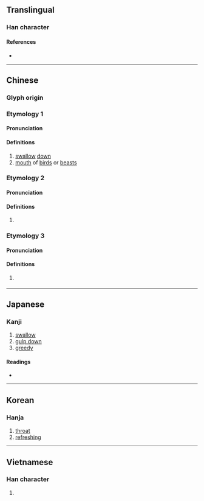 {{also|哙}}
{{character info}}
==Translingual==

===Han character===
{{Han char|rn=30|rad=口|as=13|sn=16|four=68066|canj=ROMA|ids=⿰口會}}

====References====
* {{Han ref|kx=0211.040|dkj=04407|dj=0433.220|hdz=10693.030|uh=5672|ud=22130|bh=E944|bd=59716}}

----

==Chinese==

===Glyph origin===
{{Han etym}}

===Etymology 1===
{{zh-forms|s=哙}}

====Pronunciation====
{{zh-pron
|m=kuài
|c=faai3
|h=pfs=
|md=guói
|mn=kōe
|w=
|mc=y
|oc=y
|cat=
}}

====Definitions====
{{zh-hanzi}}

# [[swallow]] [[down]]
# [[mouth]] of [[bird]]s or [[beast]]s

===Etymology 2===
{{zh-forms|s=哙}}

====Pronunciation====
{{zh-pron
|md=huòi
|mda=Cdo_that_huoi.ogg
|cat=pron
}}

====Definitions====
{{zh-hanzi}}

# {{lb|zh|Min Dong}} {{zh-alt-form|*回|[[that]]; [[then]]}}

===Etymology 3===
{{zh-forms|s=哙}}

====Pronunciation====
{{zh-pron
|c=wui5
|h=gd=voi4
|cat=v
}}

====Definitions====
{{zh-hanzi}}

# {{lb|zh|Cantonese|Hakka|dated}} {{zh-alt-form|會|tr=-|[[can]]; [[will]]}}
#: {{zh-x|你 噲{wui5} 舉 個 隻 手 到 熱頭{tau4-2} 咁 高 唔 呢{ni1}，唔 噲{wui5} 呀。|Can you reach up so high? No. (''literally'', Can you raise that hand to as high as the sun? [You] can't.)|C|ref='''1894''', James Dyer Ball, ''Readings in Cantonese Colloquial'', [https://www.google.ca/books/edition/Readings_in_Cantonese_Colloquial/TosvgxyzHDQC?hl=en&gbpv=1&pg=PA2 page 2]}}

----

==Japanese==

===Kanji===
{{ja-kanji|grade=|rs=口13}}

# [[swallow]]
# [[gulp down]]
# [[greedy]]

====Readings====
* {{ja-readings
|goon=け
|kanon=かい
|kun=あか-るい, こころよ-い, すす-る, のど-
}}

----

==Korean==

===Hanja===
{{ko-hanja|hangeul=쾌|rv=kwae|mr=k'wae}}

# [[throat]]
# [[refreshing]]

----

==Vietnamese==

===Han character===
{{vi-readings|reading=khoái, gọi, còn, gỏi, gũi, hỏi, khoải|rs=口13}}

# {{rfdef|vi}}